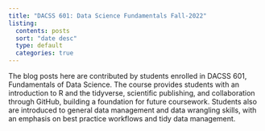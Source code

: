 ```yaml
---
title: "DACSS 601: Data Science Fundamentals Fall-2022"
listing:
  contents: posts
  sort: "date desc"
  type: default
  categories: true
---
```


The blog posts here are contributed by students enrolled in DACSS 601, Fundamentals of Data Science. The course provides students with an introduction to R and the tidyverse, scientific publishing, and collaboration through GitHub, building a foundation for future coursework. Students also are introduced to general data management and data wrangling skills, with an emphasis on best practice workflows and tidy data management.

